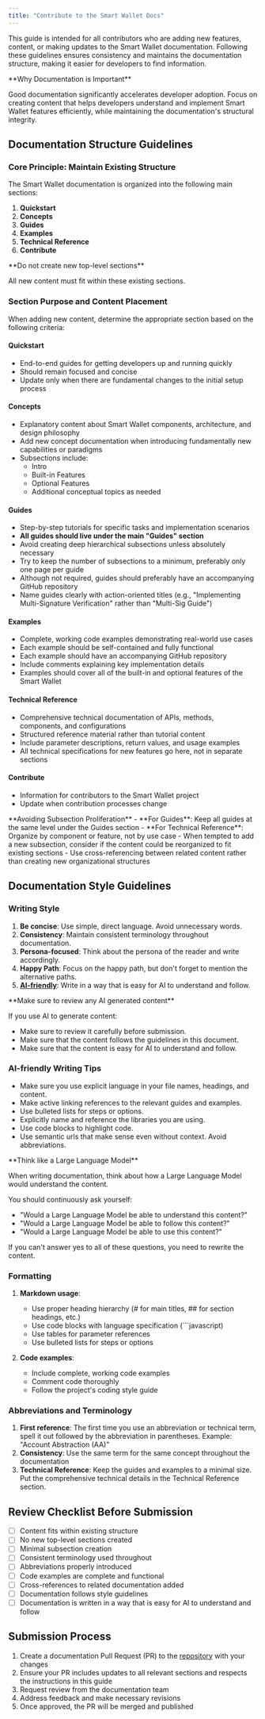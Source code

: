 ```yaml
---
title: "Contribute to the Smart Wallet Docs"
---
```


This guide is intended for all contributors who are adding new features, content, or making updates to the Smart Wallet documentation.
Following these guidelines ensures consistency and maintains
the documentation structure, making it easier for developers to find information.

<Check>
**Why Documentation is Important**

Good documentation significantly accelerates developer adoption. Focus on creating content that helps developers understand and implement Smart Wallet features efficiently, while maintaining the documentation's structural integrity.

</Check>

## Documentation Structure Guidelines

### Core Principle: Maintain Existing Structure

The Smart Wallet documentation is organized into the following main sections:

1. **Quickstart**
2. **Concepts**
3. **Guides**
4. **Examples**
5. **Technical Reference**
6. **Contribute**

<Warning>
  **Do not create new top-level sections**
  
  All new content must fit within these existing sections.

</Warning>

### Section Purpose and Content Placement

When adding new content, determine the appropriate section based on the following criteria:

#### Quickstart

- End-to-end guides for getting developers up and running quickly
- Should remain focused and concise
- Update only when there are fundamental changes to the initial setup process

#### Concepts

- Explanatory content about Smart Wallet components, architecture, and design philosophy
- Add new concept documentation when introducing fundamentally new capabilities or paradigms
- Subsections include:
  - Intro
  - Built-in Features
  - Optional Features
  - Additional conceptual topics as needed

#### Guides

- Step-by-step tutorials for specific tasks and implementation scenarios
- **All guides should live under the main "Guides" section**
- Avoid creating deep hierarchical subsections unless absolutely necessary
- Try to keep the number of subsections to a minimum, preferably only one page per guide
- Although not required, guides should preferably have an accompanying GitHub repository
- Name guides clearly with action-oriented titles (e.g., "Implementing Multi-Signature Verification" rather than "Multi-Sig Guide")

#### Examples

- Complete, working code examples demonstrating real-world use cases
- Each example should be self-contained and fully functional
- Each example should have an accompanying GitHub repository
- Include comments explaining key implementation details
- Examples should cover all of the built-in and optional features of the Smart Wallet

#### Technical Reference

- Comprehensive technical documentation of APIs, methods, components, and configurations
- Structured reference material rather than tutorial content
- Include parameter descriptions, return values, and usage examples
- All technical specifications for new features go here, not in separate sections

#### Contribute

- Information for contributors to the Smart Wallet project
- Update when contribution processes change

<Warning>
**Avoiding Subsection Proliferation**
- **For Guides**: Keep all guides at the same level under the Guides section
- **For Technical Reference**: Organize by component or feature, not by use case
- When tempted to add a new subsection, consider if the content could be reorganized to fit existing sections
- Use cross-referencing between related content rather than creating new organizational structures

</Warning>

## Documentation Style Guidelines

### Writing Style

1. **Be concise**: Use simple, direct language. Avoid unnecessary words.
2. **Consistency**: Maintain consistent terminology throughout documentation.
3. **Persona-focused**: Think about the persona of the reader and write accordingly.
4. **Happy Path**: Focus on the happy path, but don't forget to mention the alternative paths.
5. [**AI-friendly**](#ai-friendly-writing-tips): Write in a way that is easy for AI to understand and follow.

<Warning>
**Make sure to review any AI generated content**

If you use AI to generate content:

- Make sure to review it carefully before submission.
- Make sure that the content follows the guidelines in this document.
- Make sure that the content is easy for AI to understand and follow.

</Warning>

### AI-friendly Writing Tips

- Make sure you use explicit language in your file names, headings, and content.
- Make active linking references to the relevant guides and examples.
- Use bulleted lists for steps or options.
- Explicitly name and reference the libraries you are using.
- Use code blocks to highlight code.
- Use semantic urls that make sense even without context. Avoid abbreviations.

<Check>
  **Think like a Large Language Model**

When writing documentation, think about how a Large Language Model would understand the content.

You should continuously ask yourself:

- "Would a Large Language Model be able to understand this content?"
- "Would a Large Language Model be able to follow this content?"
- "Would a Large Language Model be able to use this content?"

If you can't answer yes to all of these questions, you need to rewrite the content.

</Check>

### Formatting

1. **Markdown usage**:

   - Use proper heading hierarchy (# for main titles, ## for section headings, etc.)
   - Use code blocks with language specification (```javascript)
   - Use tables for parameter references
   - Use bulleted lists for steps or options

2. **Code examples**:
   - Include complete, working code examples
   - Comment code thoroughly
   - Follow the project's coding style guide

### Abbreviations and Terminology

1. **First reference**: The first time you use an abbreviation or technical term, spell it out followed by the abbreviation in parentheses. Example: "Account Abstraction (AA)"
2. **Consistency**: Use the same term for the same concept throughout the documentation
3. **Technical Reference**: Keep the guides and examples to a minimal size. Put the comprehensive technical details in the Technical Reference section.

## Review Checklist Before Submission

- [ ] Content fits within existing structure
- [ ] No new top-level sections created
- [ ] Minimal subsection creation
- [ ] Consistent terminology used throughout
- [ ] Abbreviations properly introduced
- [ ] Code examples are complete and functional
- [ ] Cross-references to related documentation added
- [ ] Documentation follows style guidelines
- [ ] Documentation is written in a way that is easy for AI to understand and follow

## Submission Process

1. Create a documentation Pull Request (PR) to the [repository](https://github.com/base/docs) with your changes
2. Ensure your PR includes updates to all relevant sections and respects the instructions in this guide
3. Request review from the documentation team
4. Address feedback and make necessary revisions
5. Once approved, the PR will be merged and published
